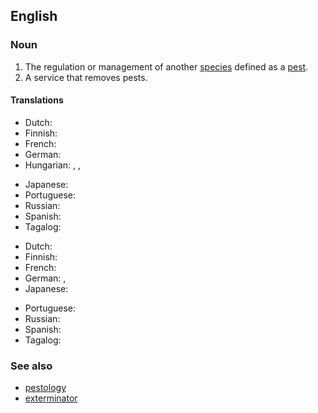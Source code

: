 ==English==

===Noun===
{{wikipedia}}
{{en-noun|-}}

# The regulation or management of another [[species]] defined as a [[pest]].
# A service that removes pests.

====Translations====
{{trans-top|regulation or management of another species defined as a pest}}
* Dutch: {{t+|nl|ongediertebestrijding|f}}
* Finnish: {{t|fi|tuholaistorjunta}}
* French: {{t-needed|fr}}
* German: {{t+|de|Schädlingsbekämpfung|f}}
* Hungarian: {{t|hu|kártevőirtás}}, {{q|insects}} {{t|hu|rovarirtás}}, {{q|rodents}} {{t|hu|rágcsálóirtás}}
{{trans-mid}}
* Japanese: {{t-needed|ja}}
* Portuguese: {{t|pt|controlo de pragas|m}}
* Russian: {{t-needed|ru}}
* Spanish: {{t|es|control de plagas|m}}
* Tagalog: {{t|tl|supil-angol}}
{{trans-bottom}}
{{trans-top|pest control service}}
* Dutch: {{t+|nl|ongediertebestrijding|f}}
* Finnish: {{t|fi|tuholaistorjunta}}
* French: {{t-needed|fr}}
* German: {{t|de|Schädlingsbekämpfer|m}}, {{t+|de|Kammerjäger|m}}
* Japanese: {{t-needed|ja}}
{{trans-mid}}
* Portuguese: {{t|pt|controlo de pragas|m}}
* Russian: {{t-needed|ru}}
* Spanish: {{t|es|control de plagas|m}}
* Tagalog: {{t-needed|tl}}
{{trans-bottom}}

===See also===
* [[pestology]]
* [[exterminator]]